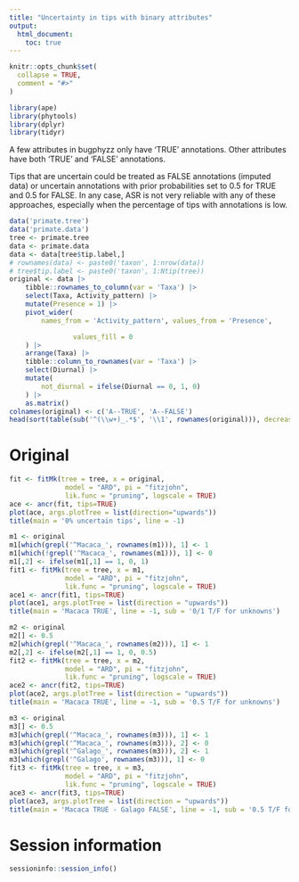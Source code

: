 ```yaml
---
title: "Uncertainty in tips with binary attributes"
output:
  html_document:
    toc: true
---
```


```r
knitr::opts_chunk$set(
  collapse = TRUE,
  comment = "#>"
)
```

```r
library(ape)
library(phytools)
library(dplyr)
library(tidyr)
```

A few attributes in bugphyzz only have 'TRUE' annotations.
Other attributes have both 'TRUE' and 'FALSE' annotations.

Tips that are uncertain could be treated as FALSE annotations (imputed data) or 
uncertain annotations with prior probabilities set to 0.5 for TRUE and 0.5 for
FALSE. In any case, ASR is not very reliable with any of these approaches,
especially when the percentage of tips with annotations is low.

```r
data('primate.tree')
data('primate.data')
tree <- primate.tree
data <- primate.data
data <- data[tree$tip.label,]
# rownames(data) <- paste0('taxon', 1:nrow(data))
# tree$tip.label <- paste0('taxon', 1:Ntip(tree))
original <- data |>
    tibble::rownames_to_column(var = 'Taxa') |>
    select(Taxa, Activity_pattern) |>
    mutate(Presence = 1) |>
    pivot_wider(
        names_from = 'Activity_pattern', values_from = 'Presence',

                values_fill = 0
    ) |>
    arrange(Taxa) |>
    tibble::column_to_rownames(var = 'Taxa') |>
    select(Diurnal) |> 
    mutate(
        not_diurnal = ifelse(Diurnal == 0, 1, 0)
    ) |> 
    as.matrix()
colnames(original) <- c('A--TRUE', 'A--FALSE')
head(sort(table(sub('^(\\w+)_.*$', '\\1', rownames(original))), decreasing = TRUE))
```


# Original

```r
fit <- fitMk(tree = tree, x = original,
              model = "ARD", pi = "fitzjohn",
              lik.func = "pruning", logscale = TRUE)
ace <- ancr(fit, tips=TRUE)
plot(ace, args.plotTree = list(direction="upwards"))
title(main = '0% uncertain tips', line = -1)
```


```r
m1 <- original
m1[which(grepl('^Macaca_', rownames(m1))), 1] <- 1
m1[which(!grepl('^Macaca_', rownames(m1))), 1] <- 0
m1[,2] <- ifelse(m1[,1] == 1, 0, 1)
fit1 <- fitMk(tree = tree, x = m1,
              model = "ARD", pi = "fitzjohn",
              lik.func = "pruning", logscale = TRUE)
ace1 <- ancr(fit1, tips=TRUE)
plot(ace1, args.plotTree = list(direction = "upwards"))
title(main = 'Macaca TRUE', line = -1, sub = '0/1 T/F for unknowns')
```

```r
m2 <- original
m2[] <- 0.5
m2[which(grepl('^Macaca_', rownames(m2))), 1] <- 1
m2[,2] <- ifelse(m2[,1] == 1, 0, 0.5)
fit2 <- fitMk(tree = tree, x = m2,
              model = "ARD", pi = "fitzjohn",
              lik.func = "pruning", logscale = TRUE)
ace2 <- ancr(fit2, tips=TRUE)
plot(ace2, args.plotTree = list(direction = "upwards"))
title(main = 'Macaca TRUE', line = -1, sub = '0.5 T/F for unknowns')
```


```r
m3 <- original
m3[] <- 0.5
m3[which(grepl('^Macaca_', rownames(m3))), 1] <- 1
m3[which(grepl('^Macaca_', rownames(m3))), 2] <- 0
m3[which(grepl('^Galago_', rownames(m3))), 2] <- 1
m3[which(grepl('^Galago', rownames(m3))), 1] <- 0
fit3 <- fitMk(tree = tree, x = m3,
              model = "ARD", pi = "fitzjohn",
              lik.func = "pruning", logscale = TRUE)
ace3 <- ancr(fit3, tips=TRUE)
plot(ace3, args.plotTree = list(direction = "upwards"))
title(main = 'Macaca TRUE - Galago FALSE', line = -1, sub = '0.5 T/F for unknowns')
```


# Session information

```r
sessioninfo::session_info()
```

